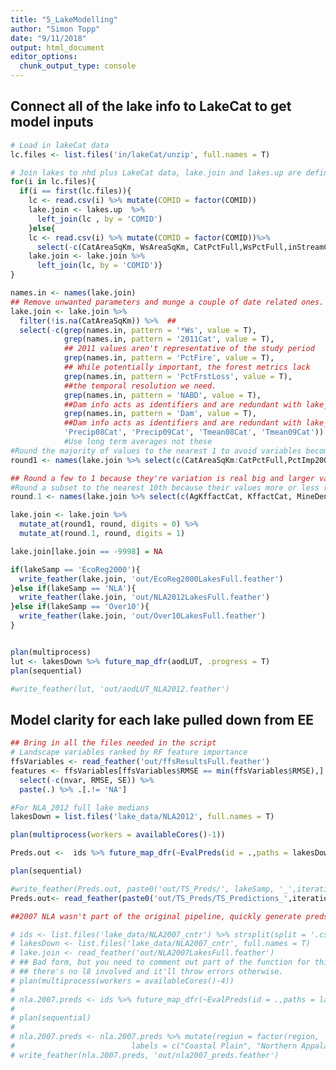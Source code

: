 ```yaml
---
title: "5_LakeModelling"
author: "Simon Topp"
date: "9/11/2018"
output: html_document
editor_options: 
  chunk_output_type: console
---
```


## Connect all of the lake info to LakeCat to get model inputs

```r
# Load in lakeCat data
lc.files <- list.files('in/lakeCat/unzip', full.names = T)

# Join lakes to nhd plus LakeCat data, lake.join and lakes.up are defined in 00_ParameterConfiguration
for(i in lc.files){
  if(i == first(lc.files)){
    lc <- read.csv(i) %>% mutate(COMID = factor(COMID))
    lake.join <- lakes.up  %>%
      left_join(lc , by = 'COMID')
    }else{
    lc <- read.csv(i) %>% mutate(COMID = factor(COMID))%>%
      select(-c(CatAreaSqKm, WsAreaSqKm, CatPctFull,WsPctFull,inStreamCat))
    lake.join <- lake.join %>%
      left_join(lc, by = 'COMID')}
}

names.in <- names(lake.join)
## Remove unwanted parameters and munge a couple of date related ones.
lake.join <- lake.join %>%
  filter(!is.na(CatAreaSqKm)) %>%  ## 
  select(-c(grep(names.in, pattern = '*Ws', value = T), 
            grep(names.in, pattern = '2011Cat', value = T),
            ## 2011 values aren't representative of the study period
            grep(names.in, pattern = 'PctFire', value = T), 
            ## While potentially important, the forest metrics lack 
            grep(names.in, pattern = 'PctFrstLoss', value = T), 
            ##the temporal resolution we need.
            grep(names.in, pattern = 'NABD', value = T), 
            ##Dam info acts as identifiers and are redundant with lake_type/area
            grep(names.in, pattern = 'Dam', value = T), 
            ##Dam info acts as identifiers and are redundant with lake_type/area
            'Precip08Cat', 'Precip09Cat', 'Tmean08Cat', 'Tmean09Cat'))
            #Use long term averages not these
#Round the majority of values to the nearest 1 to avoid variables becoming 'unique ID's)
round1 <- names(lake.join %>% select(c(CatAreaSqKm:CatPctFull,PctImp2006Cat, PctCarbResidCat:WetIndexCat)))

## Round a few to 1 because they're variation is real big and larger values with 
#Round a subset to the nearest 10th because their values more or less range from 0 to 1.
round.1 <- names(lake.join %>% select(c(AgKffactCat, KffactCat, MineDensCat)))

lake.join <- lake.join %>%
  mutate_at(round1, round, digits = 0) %>%
  mutate_at(round.1, round, digits = 1)

lake.join[lake.join == -9998] = NA

if(lakeSamp == 'EcoReg2000'){
  write_feather(lake.join, 'out/EcoReg2000LakesFull.feather')
}else if(lakeSamp == 'NLA'){
  write_feather(lake.join, 'out/NLA2012LakesFull.feather')
}else if(lakeSamp == 'Over10'){
  write_feather(lake.join, 'out/Over10LakesFull.feather')
}


plan(multiprocess)
lut <- lakesDown %>% future_map_dfr(aodLUT, .progress = T)
plan(sequential)

#write_feather(lut, 'out/aodLUT_NLA2012.feather')
```

## Model clarity for each lake pulled down from EE

```r
## Bring in all the files needed in the script
# Landscape variables ranked by RF feature importance
ffsVariables <- read_feather('out/ffsResultsFull.feather')
features <- ffsVariables[ffsVariables$RMSE == min(ffsVariables$RMSE),] %>%
  select(-c(nvar, RMSE, SE)) %>%
  paste(.) %>% .[.!= 'NA']

#For NLA_2012 full lake medians
lakesDown = list.files('lake_data/NLA2012', full.names = T)

plan(multiprocess(workers = availableCores()-1))

Preds.out <-  ids %>% future_map_dfr(~EvalPreds(id = .,paths = lakesDown, lakesUp = lake.join, log = log, model = model, features = features, lakeSamp = lakeSamp), .progress = T)

plan(sequential)

#write_feather(Preds.out, paste0('out/TS_Preds/', lakeSamp, '_',iteration,'.feather'))
Preds.out<- read_feather(paste0('out/TS_Preds/TS_Predictions_',iteration,'.feather'))
```


```r
##2007 NLA wasn't part of the original pipeline, quickly generate preds for it here

# ids <- list.files('lake_data/NLA2007_cntr') %>% strsplit(split = '.csv', fixed = T) %>% unlist()
# lakesDown <- list.files('lake_data/NLA2007_cntr', full.names = T)
# lake.join <- read_feather('out/NLA2007LakesFull.feather')
# ## Bad form, but you need to comment out part of the function for this because
# ## there's no l8 involved and it'll throw errors otherwise.
# plan(multiprocess(workers = availableCores()-4))
# 
# nla.2007.preds <- ids %>% future_map_dfr(~EvalPreds(id = .,paths = lakesDown, lakesUp = lake.join, log = log, model = model, features = features, lakeSamp = lakeSamp), .progress = T)
# 
# plan(sequential)
# 
# nla.2007.preds <- nla.2007.preds %>% mutate(region = factor(region,
#                          labels = c("Coastal Plain", "Northern Appalachians", "Northern Plains", "Southern Appalachians", "Southern Plains", "Temperate Plains", "Upper Midwest","Western Mountains","Xeric West")))
# write_feather(nla.2007.preds, 'out/nla2007_preds.feather')

```

